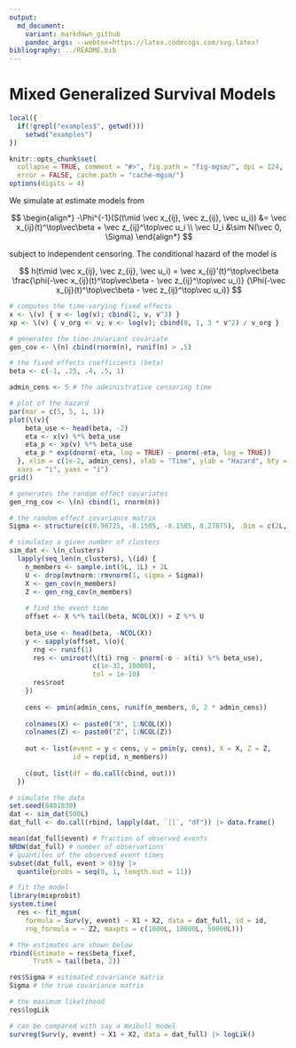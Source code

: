 ```yaml
---
output:
  md_document:
    variant: markdown_github
    pandoc_args: --webtex=https://latex.codecogs.com/svg.latex?
bibliography: ../README.bib
---
```


# Mixed Generalized Survival Models

```r
local({
  if(!grepl("examples$", getwd()))
    setwd("examples")
})

knitr::opts_chunk$set(
  collapse = TRUE, comment = "#>", fig.path = "fig-mgsm/", dpi = 124, 
  error = FALSE, cache.path = "cache-mgsm/")
options(digits = 4)
```

We simulate at estimate models from 

$$
\begin{align*}
-\Phi^{-1}(S(t\mid \vec x_{ij}, \vec z_{ij}, \vec u_i)) 
  &= \vec x_{ij}(t)^\top\vec\beta + \vec z_{ij}^\top\vec u_i \\
\vec U_i &\sim N(\vec 0, \Sigma) 
\end{align*}
$$

subject to independent censoring. The conditional hazard of the model is 



$$
h(t\mid  \vec x_{ij}, \vec z_{ij}, \vec u_i) = 
  \vec x_{ij}'(t)^\top\vec\beta
  \frac{\phi(-\vec x_{ij}(t)^\top\vec\beta - \vec z_{ij}^\top\vec u_i)}
       {\Phi(-\vec x_{ij}(t)^\top\vec\beta - \vec z_{ij}^\top\vec u_i)}
$$

```r
# computes the time-varying fixed effects
x <- \(v) { v <- log(v); cbind(1, v, v^3) }
xp <- \(v) { v_org <- v; v <- log(v); cbind(0, 1, 3 * v^2) / v_org }

# generates the time-invariant covariate
gen_cov <- \(n) cbind(rnorm(n), runif(n) > .5)

# the fixed effects coefficients (beta)
beta <- c(-1, .25, .4, .5, 1)

admin_cens <- 5 # the administrative censoring time

# plot of the hazard
par(mar = c(5, 5, 1, 1))
plot(\(v){
    beta_use <- head(beta, -2)
    eta <- x(v) %*% beta_use
    eta_p <- xp(v) %*% beta_use
    eta_p * exp(dnorm(-eta, log = TRUE) - pnorm(-eta, log = TRUE))
  }, xlim = c(1e-2, admin_cens), xlab = "Time", ylab = "Hazard", bty = "l", 
  xaxs = "i", yaxs = "i")
grid()

# generates the random effect covariates
gen_rng_cov <- \(n) cbind(1, rnorm(n))

# the random effect covariance matrix
Sigma <- structure(c(0.96725, -0.1505, -0.1505, 0.27875), .Dim = c(2L, 2L))

# simulates a given number of clusters
sim_dat <- \(n_clusters)
  lapply(seq_len(n_clusters), \(id) {
    n_members <- sample.int(9L, 1L) + 2L
    U <- drop(mvtnorm::rmvnorm(1, sigma = Sigma))
    X <- gen_cov(n_members)
    Z <- gen_rng_cov(n_members)
    
    # find the event time
    offset <- X %*% tail(beta, NCOL(X)) + Z %*% U
    
    beta_use <- head(beta, -NCOL(X))
    y <- sapply(offset, \(o){
      rng <- runif(1)
      res <- uniroot(\(ti) rng - pnorm(-o - x(ti) %*% beta_use), 
                     c(1e-32, 10000), 
                     tol = 1e-10)
      res$root
    })
    
    cens <- pmin(admin_cens, runif(n_members, 0, 2 * admin_cens))
    
    colnames(X) <- paste0("X", 1:NCOL(X))
    colnames(Z) <- paste0("Z", 1:NCOL(Z))
    
    out <- list(event = y < cens, y = pmin(y, cens), X = X, Z = Z, 
                id = rep(id, n_members))
    
    c(out, list(df = do.call(cbind, out)))
  })
```

```r
# simulate the data
set.seed(8401830)
dat <- sim_dat(500L)
dat_full <- do.call(rbind, lapply(dat, `[[`, "df")) |> data.frame()

mean(dat_full$event) # fraction of observed events
NROW(dat_full) # number of observations
# quantiles of the observed event times
subset(dat_full, event > 0)$y |> 
  quantile(probs = seq(0, 1, length.out = 11))

# fit the model 
library(mixprobit)
system.time(
  res <- fit_mgsm(
    formula = Surv(y, event) ~ X1 + X2, data = dat_full, id = id,
    rng_formula = ~ Z2, maxpts = c(1000L, 10000L, 50000L)))
```

```r
# the estimates are shown below
rbind(Estimate = res$beta_fixef, 
      Truth = tail(beta, 2))

res$Sigma # estimated covariance matrix
Sigma # the true covariance matrix

# the maximum likelihood
res$logLik

# can be compared with say a Weibull model
survreg(Surv(y, event) ~ X1 + X2, data = dat_full) |> logLik()
```
